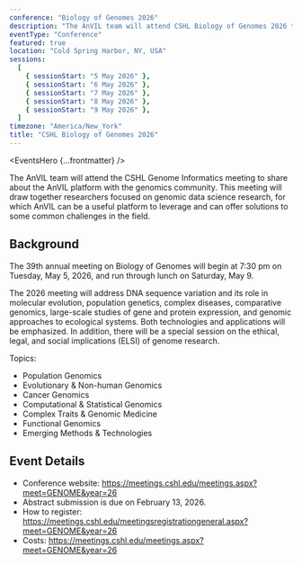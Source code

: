 ```yaml
---
conference: "Biology of Genomes 2026"
description: "The AnVIL team will attend CSHL Biology of Genomes 2026 to share how the AnVIL platform enables scalable, collaborative genomic analysis. This meeting brings together researchers across population and evolutionary genomics, cancer and functional genomics, complex traits and genomic medicine, and emerging methods and technologies."
eventType: "Conference"
featured: true
location: "Cold Spring Harbor, NY, USA"
sessions:
  [
    { sessionStart: "5 May 2026" },
    { sessionStart: "6 May 2026" },
    { sessionStart: "7 May 2026" },
    { sessionStart: "8 May 2026" },
    { sessionStart: "9 May 2026" },
  ]
timezone: "America/New_York"
title: "CSHL Biology of Genomes 2026"
---
```


<EventsHero {...frontmatter} />

The AnVIL team will attend the CSHL Genome Informatics meeting to share about the AnVIL platform with the genomics community. This meeting will draw together researchers focused on genomic data science research, for which AnVIL can be a useful platform to leverage and can offer solutions to some common challenges in the field.

## Background

The 39th annual meeting on Biology of Genomes will begin at 7:30 pm on Tuesday, May 5, 2026, and run through lunch on Saturday, May 9.

The 2026 meeting will address DNA sequence variation and its role in molecular evolution, population genetics, complex diseases, comparative genomics, large-scale studies of gene and protein expression, and genomic approaches to ecological systems. Both technologies and applications will be emphasized. In addition, there will be a special session on the ethical, legal, and social implications (ELSI) of genome research.

Topics:

- Population Genomics
- Evolutionary & Non-human Genomics
- Cancer Genomics
- Computational & Statistical Genomics
- Complex Traits & Genomic Medicine
- Functional Genomics
- Emerging Methods & Technologies

## Event Details

- Conference website: https://meetings.cshl.edu/meetings.aspx?meet=GENOME&year=26
- Abstract submission is due on February 13, 2026.
- How to register: https://meetings.cshl.edu/meetingsregistrationgeneral.aspx?meet=GENOME&year=26
- Costs: https://meetings.cshl.edu/meetings.aspx?meet=GENOME&year=26